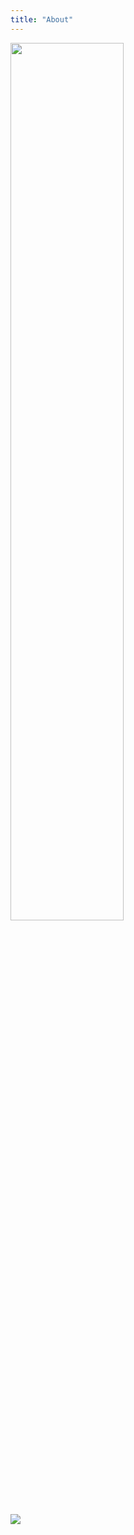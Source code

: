 ```yaml
---
title: "About"
---
```


![](Images/about.PNG){fig-align="center" width="60%"}

[![](Images/ga.png)](https://isss624-kytjy.netlify.app/){fig-align="center"}
